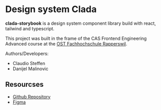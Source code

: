 
<Meta title="Introduction" />

# Design system Clada

**clada-storybook** is a design system component library build with react, tailwind and typescript.

This project was built in the frame of the CAS Frontend Engineering Advanced course at the [OST Fachhochschule Rapperswil](https://www.ost.ch/de/).

Authors/Developers:

- Claudio Steffen
- Danijel Malinovic

## Resourcses

- [Github Repository](https://github.com/ost-cas-fee-adv-23-24/design-system-component-library-clada)
- [Figma](https://www.figma.com/file/nsXR2h0KwciWpuwKRD58FX/Mumble?type=design&node-id=1:4&mode=design&t=S7wApED1cM6dQNOK-1)

